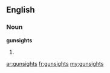 ==English==

===Noun===
'''gunsights'''

# {{plural of|[[gunsight]]}}

[[ar:gunsights]]
[[fr:gunsights]]
[[my:gunsights]]